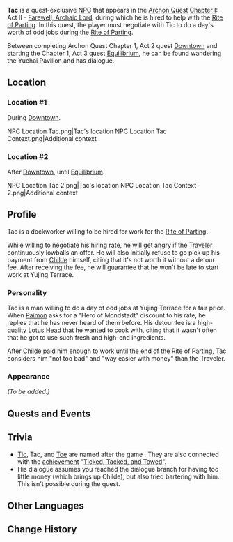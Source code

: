 {{Meta
<!-- REMOVE THIS TEMPLATE AFTER ADDING MISSING INFO -->
|missing_NPC_profile  = yes
}}
{{stub|Need to verify post-Act 2 NPC appearance requirements.}}
{{Character Infobox
|image            = NPC Tac.png
|region           = Liyue
|title            = Dock Worker
|type             = Quest NPC
}}
'''Tac''' is a quest-exclusive [[NPC]] that appears in the [[Archon Quest]] [[Chapter I]]: Act II - [[Farewell, Archaic Lord]], during which he is hired to help with the [[Rite of Parting]]. In this quest, the player must negotiate with Tic to do a day's worth of odd jobs during the [[Rite of Parting]].

Between completing Archon Quest Chapter 1, Act 2 quest [[Downtown]] and starting the Chapter 1, Act 3 quest [[Equilibrium]], he can be found wandering the Yuehai Pavilion and has dialogue.

==Location==
===Location #1===
During [[Downtown]].
<gallery hideaddbutton="true" captionalign="center">
NPC Location Tac.png|Tac's location
NPC Location Tac Context.png|Additional context
</gallery>

===Location #2===
After [[Downtown]], until [[Equilibrium]].
<gallery hideaddbutton="true" captionalign="center">
NPC Location Tac 2.png|Tac's location
NPC Location Tac Context 2.png|Additional context
</gallery>

==Profile==
Tac is a dockworker willing to be hired for work for the [[Rite of Parting]].

While willing to negotiate his hiring rate, he will get angry if the [[Traveler]] continuously lowballs an offer. He will also initially refuse to go pick up his payment from [[Childe]] himself, citing that it's not worth it without a detour fee. After receiving the fee, he will guarantee that he won't be late to start work at Yujing Terrace.

===Personality===
Tac is a man willing to do a day of odd jobs at Yujing Terrace for a fair price. When [[Paimon]] asks for a "Hero of Mondstadt" discount to his rate, he replies that he has never heard of them before.
His detour fee is a high-quality [[Lotus Head]] that he wanted to cook with, citing that it wasn't often that he got to use such fresh and high-end ingredients.

After [[Childe]] paid him enough to work until the end of the Rite of Parting, Tac considers him "not too bad" and "way easier with money" than the Traveler.

===Appearance===
''(To be added.)''

==Quests and Events==
{{Quest Appearances}}

==Trivia==
*[[Tic]], Tac, and [[Toe]] are named after the game {{w|tic-tac-toe}}. They are also connected with the [[achievement]] "[[Ticked, Tacked, and Towed]]".
* His dialogue assumes you reached the dialogue branch for having too little money (which brings up Childe), but also tried bartering with him. This isn't possible during the quest.

==Other Languages==
{{Other Languages
|default_hidden = 1
|en      = Tac
|zhs     = 阿二
|zhs_rm  = Ā Èr
|zht     = 阿二
|zht_rm  = Ā Èr
|ja      = 阿二
|ja_rm   = Ani{{Assumed}}
|ko      = 중복
|ko_rm   = Jungbok
|es      = Pam
|fr      = Toc
|ru      = Так
|th      = Tac
|vi      = Tac
|de      = Hinz
|id      = Tac
|pt      = Tac
}}

==Change History==
{{Change History|1.0}}